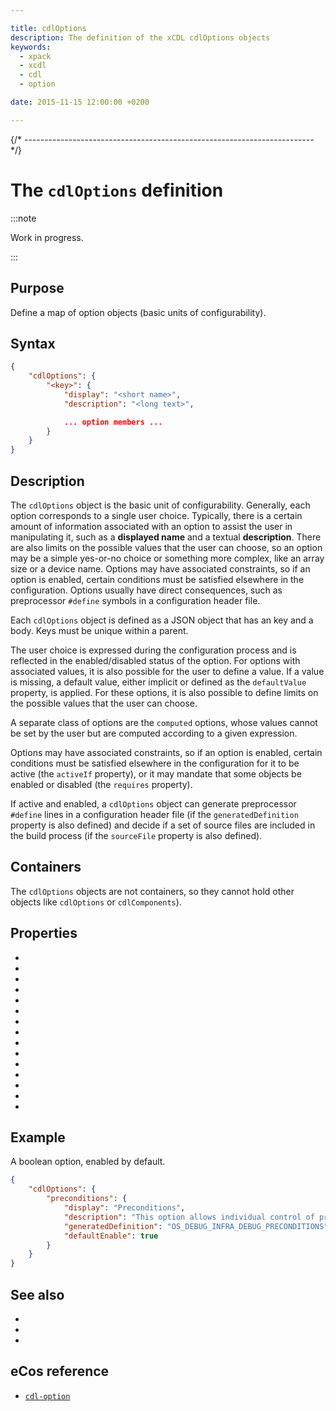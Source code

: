 ```yaml
---

title: cdlOptions
description: The definition of the xCDL cdlOptions objects
keywords:
  - xpack
  - xcdl
  - cdl
  - option

date: 2015-11-15 12:00:00 +0200

---
```




{/* ------------------------------------------------------------------------ */}

# The `cdlOptions` definition

:::note

Work in progress.

:::

## Purpose

Define a map of option objects (basic units of configurability).

## Syntax

```json
{
    "cdlOptions": {
        "<key>": {
            "display": "<short name>",
            "description": "<long text>",

            ... option members ...
        }
    }
}
```

## Description

The `cdlOptions` object is the basic unit of configurability. Generally, each option corresponds to a single user choice. Typically, there is a certain amount of information associated with an option to assist the user in manipulating it, such as a **displayed name** and a textual **description**. There are also limits on the possible values that the user can choose, so an option may be a simple yes-or-no choice or something more complex, like an array size or a device name. Options may have associated constraints, so if an option is enabled, certain conditions must be satisfied elsewhere in the configuration. Options usually have direct consequences, such as preprocessor `#define` symbols in a configuration header file.

Each `cdlOptions` object is defined as a JSON object that has an key and a body. Keys must be unique within a parent.

The user choice is expressed during the configuration process and is reflected in the enabled/disabled status of the option. For options with associated values, it is also possible for the user to define a value. If a value is missing, a default value, either implicit or defined as the `defaultValue` property, is applied. For these options, it is also possible to define limits on the possible values that the user can choose.

A separate class of options are the `computed` options, whose values cannot be set by the user but are computed according to a given expression.

Options may have associated constraints, so if an option is enabled, certain conditions must be satisfied elsewhere in the configuration for it to be active (the `activeIf` property), or it may mandate that some objects be enabled or disabled (the `requires` property).


If active and enabled, a `cdlOptions` object can generate preprocessor `#define` lines in a configuration header file (if the `generatedDefinition` property is also defined) and decide if a set of source files are included in the build process (if the `sourceFile` property is also defined).

## Containers

The `cdlOptions` objects are not containers, so they cannot hold other objects like `cdlOptions` or `cdlComponents`).

## Properties

- <PropertyActiveIf objectType="option"/>
- <PropertyCompilerIncludeFolders objectType="option"/>
- <PropertyCompilerSourceFiles objectType="option"/>
- <PropertyComputed objectType="option"/>
- <PropertyConfigurable objectType="option"/>
- <PropertyDefaultEnabled objectType="option"/>
- <PropertyDefaultValue objectType="option"/>
- <PropertyGeneratedDefinition objectType="option"/>
- <PropertyGeneratedFile objectType="option"/>
- <PropertyImplements objectType="option"/>
- <PropertyLegalValues objectType="option"/>
- <PropertyParent objectType="option"/>
- <PropertyRequires objectType="option"/>
- <PropertyValueType objectType="option"/>
- <PropertyValueFormat objectType="option"/>

## Example

A boolean option, enabled by default.

```json
{
    "cdlOptions": {
        "preconditions": {
            "display": "Preconditions",
            "description": "This option allows individual control of preconditions. A precondition is one type of assert, which it is useful to control separately from more general asserts. The function is OS_PRECONDITION(condition,msg).",
            "generatedDefinition": "OS_DEBUG_INFRA_DEBUG_PRECONDITIONS",
            "defaultEnable": true
        }
    }
}
```

## See also

- <MetadataObjectLink name="cdlComponents" />
- <MetadataObjectLink name="cdlInterfaces" />
- <MetadataObjectLink name="cdlPackage" />

## eCos reference

- [`cdl-option`](https://ecos.sourceware.org/docs-latest/cdl-guide/ref.cdl-option.html)
